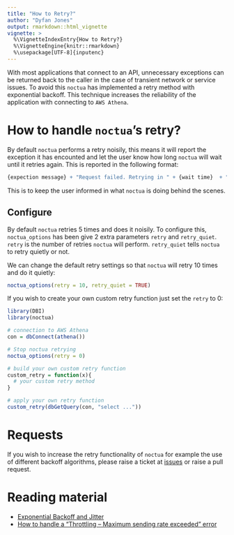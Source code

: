 ```yaml
---
title: "How to Retry?"
author: "Dyfan Jones"
output: rmarkdown::html_vignette
vignette: >
  %\VignetteIndexEntry{How to Retry?}
  %\VignetteEngine{knitr::rmarkdown}
  %\usepackage[UTF-8]{inputenc}
---
```


With most applications that connect to an API, unnecessary exceptions can be returned back to the caller in the case of transient network or service issues. To avoid this `noctua` has implemented a retry method with exponential backoff. This technique increases the reliability of the application with connecting to `AWS Athena`. 

# How to handle `noctua`'s retry?

By default `noctua` performs a retry noisily, this means it will report the exception it has encounted and let the user know how long `noctua` will wait until it retries again. This is reported in the following format:

```r
{expection message} + "Request failed. Retrying in " + {wait time}  + " seconds..."
```

This is to keep the user informed in what `noctua` is doing behind the scenes.

## Configure

By default `noctua` retries 5 times and does it noisily. To configure this, `noctua_options` has been give 2 extra parameters `retry` and `retry_quiet`. `retry` is the number of retries `noctua` will perform. `retry_quiet` tells `noctua` to retry quietly or not.

We can change the default retry settings so that `noctua` will retry 10 times and do it quietly:

```r
noctua_options(retry = 10, retry_quiet = TRUE)
```

If you wish to create your own custom retry function just set the `retry` to 0:

```r
library(DBI)
library(noctua)

# connection to AWS Athena
con = dbConnect(athena())

# Stop noctua retrying
noctua_options(retry = 0)

# build your own custom retry function
custom_retry = function(x){
  # your custom retry method
}

# apply your own retry function
custom_retry(dbGetQuery(con, "select ..."))
```

# Requests

If you wish to increase the retry functionality of `noctua` for example the use of different backoff algorithms, please raise a ticket at [issues](https://github.com/DyfanJones/noctua/issues) or raise a pull request.

# Reading material

- [Exponential Backoff and Jitter](https://aws.amazon.com/blogs/architecture/exponential-backoff-and-jitter/)
- [How to handle a "Throttling – Maximum sending rate exceeded" error](https://aws.amazon.com/blogs/messaging-and-targeting/how-to-handle-a-throttling-maximum-sending-rate-exceeded-error/)
